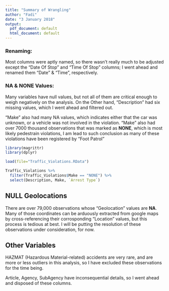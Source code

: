 ```yaml
---
title: "Summary of Wrangling"
author: "Fadi"
date: "3 January 2018"
output:
  pdf_document: default
  html_document: default
---
```


### Renaming:
Most columns were aptly named, so there wasn't really much to be adjusted except the "Date Of Stop" and "Time Of Stop" columns; I went ahead and renamed them "Date" & "Time", respectively.

### NA & NONE Values:
Many variables have null values, but not all of them are critical enough to weigh negatively on the analysis. On the Other hand, "Description" had six missing values, which I went ahead and filtered out. 

"Make" also had many NA values, which indicates either that the car was unknown, or a vehicle was not involved in the violation. "Make" also had over 7000 thousand observations that was marked as **NONE**, which is most likely pedestrain violations, I am lead to such conclusion as many of these violations have been registered by "Foot Patrol"

```r
library(magrittr)
library(dplyr)
```

```r
load(file="Traffic_Violations.RData")
```

```r
Traffic_Violations %>% 
  filter(Traffic_Violations$Make == "NONE") %>% 
  select(Description, Make, `Arrest Type`)
```

## NULL Geolocations

There are over 79,000 observations whose "Geolocation" values are **NA**. Many of those coordinates can be arduously extracted from google maps by cross-referencing their corrosponding "Location" values, but this process is tedious at best. I will be putting the resolution of these observations under consideration, for now.

## Other Variables

HAZMAT (Hazardous Material-related) accidents are very rare, and are more or less outliers in this analysis, so I have excluded these observations for the time being.

Article, Agency, SubAgency have inconsequential details, so I went ahead and disposed of these columns.